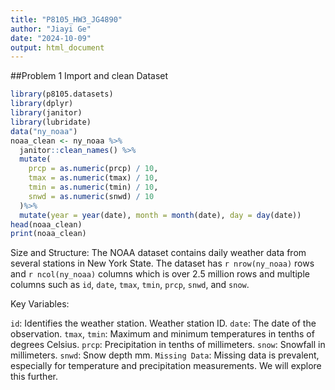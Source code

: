 ```yaml
---
title: "P8105_HW3_JG4890"
author: "Jiayi Ge"
date: "2024-10-09"
output: html_document
---
```

##Problem 1
Import and clean Dataset
```r
library(p8105.datasets)
library(dplyr)
library(janitor)
library(lubridate)
data("ny_noaa")
noaa_clean <- ny_noaa %>%
  janitor::clean_names() %>%
  mutate(
    prcp = as.numeric(prcp) / 10, 
    tmax = as.numeric(tmax) / 10, 
    tmin = as.numeric(tmin) / 10,
    snwd = as.numeric(snwd) / 10
  )%>%
  mutate(year = year(date), month = month(date), day = day(date))
head(noaa_clean)
print(noaa_clean)
```
Size and Structure: The NOAA dataset contains daily weather data from several stations in New York State. The dataset has `r nrow(ny_noaa)` rows and `r ncol(ny_noaa)` columns which is over 2.5 million rows and multiple columns such as `id`, `date`, `tmax`, `tmin`, `prcp`, `snwd`, and `snow`.

Key Variables:

`id`: Identifies the weather station. Weather station ID.
`date`: The date of the observation.
`tmax`, `tmin`: Maximum and minimum temperatures in tenths of degrees Celsius.
`prcp`: Precipitation in tenths of millimeters.
`snow`: Snowfall in millimeters.
`snwd`: Snow depth mm.
`Missing Data`: Missing data is prevalent, especially for temperature and precipitation measurements. We will explore this further.
